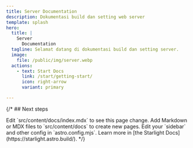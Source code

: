 ```yaml
---
title: Server Documentation
description: Dokumentasi build dan setting web server
template: splash
hero:
  title: |
    Server 
      Documentation
  tagline: Selamat datang di dokumentasi build dan setting server. 
  image:
    file: /public/img/server.webp
  actions:
    - text: Start Docs
      link: /start/getting-start/
      icon: right-arrow
      variant: primary

---
```




{/* ## Next steps

<CardGrid stagger>
	<Card title="Update content" icon="pencil">
		Edit `src/content/docs/index.mdx` to see this page change.
	</Card>
	<Card title="Add new content" icon="add-document">
		Add Markdown or MDX files to `src/content/docs` to create new pages.
	</Card>
	<Card title="Configure your site" icon="setting">
		Edit your `sidebar` and other config in `astro.config.mjs`.
	</Card>
	<Card title="Read the docs" icon="open-book">
		Learn more in [the Starlight Docs](https://starlight.astro.build/).
	</Card>
</CardGrid> */}
